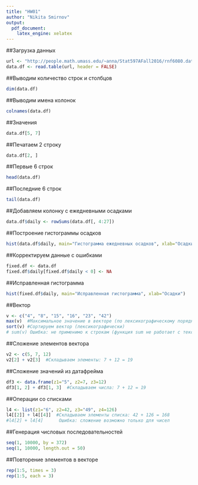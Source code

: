 ---
title: "HW01"
author: "Nikita Smirnov"
output:
  pdf_document:
    latex_engine: xelatex
---

##Загрузка данных

```{r}
url <- "http://people.math.umass.edu/~anna/Stat597AFall2016/rnf6080.dat"
data.df <- read.table(url, header = FALSE)
```

##Выводим количество строк и столбцов

```{r}
dim(data.df)
```

##Выводим имена колонок

```{r}
colnames(data.df)
```

##Значения

```{r}
data.df[5, 7]
```

##Печатаем 2 строку

```{r}
data.df[2, ]
```

##Первые 6 строк

```{r}
head(data.df)
```

##Последние 6 строк

```{r}
tail(data.df)
```

##Добавляем колонку с ежедневными осадками

```{r}
data.df$daily <- rowSums(data.df[, 4:27])
```

##Построение гистограммы осадков

```{r}
hist(data.df$daily, main="Гистограмма ежедневных осадков", xlab="Осадки")
```

##Корректируем данные с ошибками

```{r}
fixed.df <- data.df
fixed.df$daily[fixed.df$daily < 0] <- NA
```

##Исправленная гистограмма

```{r}
hist(fixed.df$daily, main="Исправленная гистограмма", xlab="Осадки")
```

##Вектор

```{r}
v <- c("4", "8", "15", "16", "23", "42")
max(v)  #Максимальное значение в векторе (по лексикографическому порядку)
sort(v) #Сортируем вектор (лексикографически)
# sum(v) Ошибка: не применимо к строкам (функция sum не работает с текстовыми данными)
```

##Сложение элементов вектора

```{r}
v2 <- c(5, 7, 12)
v2[2] + v2[3]  #Складываем элементы: 7 + 12 = 19
```


##Сложение значений из датафрейма

```{r}
df3 <- data.frame(z1="5", z2=7, z3=12)
df3[1, 2] + df3[1, 3]  #Складываем числа: 7 + 12 = 19
```


##Операции со списками

```{r}
l4 <- list(z1="6", z2=42, z3="49", z4=126)
l4[[2]] + l4[[4]]  #Складываем элементы списка: 42 + 126 = 168
#l4[2] + l4[4]      Ошибка: сложение возможно только для чисел
```


##Генерация числовых последовательностей

```{r}
seq(1, 10000, by = 372)  
seq(1, 10000, length.out = 50)  
```


##Повторение элементов в векторе

```{r}
rep(1:5, times = 3)  
rep(1:5, each = 3)   
```


